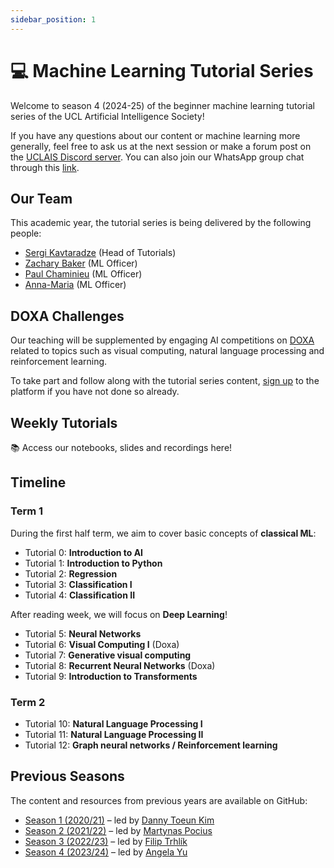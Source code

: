 ---
sidebar_position: 1
---


# 💻 Machine Learning Tutorial Series

Welcome to season 4 (2024-25) of the beginner machine learning tutorial series of the UCL Artificial Intelligence Society!

If you have any questions about our content or machine learning more generally, feel free to ask us at the next session or make a forum post on the [UCLAIS Discord server](https://discord.gg/KSUZuQx?ltclid=3f704b3b-9044-415a-a2d7-e41007214187). You can also join our WhatsApp group chat through this [link](https://chat.whatsapp.com/JWEJn7OWvWE8MBfm2uSBhh).

## Our Team

This academic year, the tutorial series is being delivered by the following people:

- [Sergi Kavtaradze](#) (Head of Tutorials)
- [Zachary Baker](#) (ML Officer)
- [Paul Chaminieu](#) (ML Officer)
- [Anna-Maria](#) (ML Officer)

## DOXA Challenges

Our teaching will be supplemented by engaging AI competitions on [DOXA](https://doxaai.com/) related to topics such as visual computing, natural language processing and reinforcement learning.

To take part and follow along with the tutorial series content, [sign up](https://doxaai.com/sign-up) to the platform if you have not done so already.

## Weekly Tutorials

📚 Access our notebooks, slides and recordings here!

<DocCardList />

## Timeline

### Term 1

During the first half term, we aim to cover basic concepts of **classical ML**:

- Tutorial 0: **Introduction to AI**
- Tutorial 1: **Introduction to Python**
- Tutorial 2: **Regression**
- Tutorial 3: **Classification I**
- Tutorial 4: **Classification II** 

After reading week, we will focus on **Deep Learning**!

- Tutorial 5: **Neural Networks**
- Tutorial 6: **Visual Computing I** (Doxa)
- Tutorial 7: **Generative visual computing**
- Tutorial 8: **Recurrent Neural Networks** (Doxa)
- Tutorial 9: **Introduction to Transforments**

### Term 2

- Tutorial 10: **Natural Language Processing I**
- Tutorial 11: **Natural Language Processing II**
- Tutorial 12: **Graph neural networks / Reinforcement learning**

## Previous Seasons

The content and resources from previous years are available on GitHub:

- [Season 1 (2020/21)](https://github.com/UCLAIS/Machine-Learning-Tutorials) &ndash; led by [Danny Toeun Kim](https://github.com/kimdanny)
- [Season 2 (2021/22)](https://github.com/UCLAIS/ML-Tutorials-Season-2) &ndash; led by [Martynas Pocius](https://github.com/MartynasPocius)
- [Season 3 (2022/23)](https://github.com/UCLAIS/ml-tutorials-season-3) &ndash; led by [Filip Trhlík](https://trhlikfilip.com/)
- [Season 4 (2023/24)](https://github.com/UCLAIS/ml-tutorials-season-4) &ndash; led by [Angela Yu](https://github.com/angela24680403)
